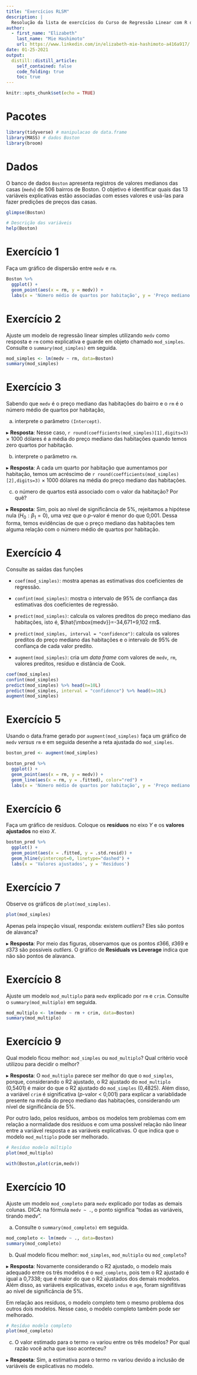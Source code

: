 ```yaml
---
title: "Exercícios RLSM"
description: |
  Resolução da lista de exercícios do Curso de Regressão Linear com R de janeiro de 2021.
author: 
  - first_name: "Elizabeth"
    last_name: "Mie Hashimoto"
    url: https://www.linkedin.com/in/elizabeth-mie-hashimoto-a416a917/
date: 01-25-2021
output:
  distill::distill_article:
    self_contained: false
    code_folding: true
    toc: true
---
```



```r
knitr::opts_chunk$set(echo = TRUE)
```


# Pacotes
```r
library(tidyverse) # manipulacao de data.frame
library(MASS) # dados Boston
library(broom)
```

# Dados

O banco de dados `Boston` apresenta registros de valores medianos das casas (`medv`) de 506 bairros de Boston. 
O objetivo é identificar quais das 13 variáveis explicativas estão associadas com esses valores e usá-las para fazer predições de preços das casas.

```r
glimpse(Boston)
```

```r
# Descrição das variáveis
help(Boston)
```


# Exercício 1

Faça um gráfico de dispersão entre `medv` e `rm`.

```r
Boston %>% 
  ggplot() +
  geom_point(aes(x = rm, y = medv)) +
  labs(x = 'Número médio de quartos por habitação', y = 'Preço mediano das habitações do bairro (em 1000 dólares)')
```


# Exercício 2

Ajuste um modelo de regressão linear simples utilizando `medv` como resposta e `rm` como explicativa e guarde em objeto chamado `mod_simples`. Consulte o `summary(mod_simples)` em seguida.

```r
mod_simples <- lm(medv ~ rm, data=Boston)
summary(mod_simples)
```


# Exercício 3

Sabendo que `medv` é o preço mediano das habitações do bairro e o `rm` é o número médio de quartos por habitação, 

a) interprete o parâmetro `(Intercept)`.

$\blacktriangleright$ **Resposta**: Nesse caso, `r round(coefficients(mod_simples)[1],digits=3)` $\times$ 1000 dólares é a média do preço mediano das habitações quando temos zero quartos por habitação.


b) interprete o parâmetro `rm`.

$\blacktriangleright$ **Resposta**: A cada um quarto por habitação que aumentamos por habitação, temos um acréscimo de `r round(coefficients(mod_simples)[2],digits=3)` $\times$ 1000 dólares na média do preço mediano das habitações.


c) o número de quartos está associado com o valor da habitação? Por quê?

$\blacktriangleright$ **Resposta**: Sim, pois ao nível de significância de 5\%, rejeitamos a hipótese nula ($H_0: \beta_1=0$), uma vez que o $p$-valor é menor do que 0,001. Dessa forma, temos evidências de que o preço mediano das habitações tem alguma relação com o número médio de quartos por habitação.

# Exercício 4

Consulte as saídas das funções 

- `coef(mod_simples)`: mostra apenas as estimativas dos coeficientes de regressão.

- `confint(mod_simples)`: mostra o intervalo de 95\% de confiança das estimativas dos coeficientes de regressão.

- `predict(mod_simples)`: calcula os valores preditos do preço mediano das habitações, isto é, $\hat{\mbox{medv}}=-34,671+9,102 rm$.

- `predict(mod_simples, interval = "confidence")`: calcula os valores preditos do preço mediano das habitações e o intervalo de 95\% de confiança de cada valor predito.

- `augment(mod_simples)`: cria um *data frame* com valores de `medv`, `rm`, valores preditos, resíduo e distância de Cook.

```r
coef(mod_simples)
confint(mod_simples)
predict(mod_simples) %>% head(n=10L)
predict(mod_simples, interval = "confidence") %>% head(n=10L)
augment(mod_simples)
```


# Exercício 5

Usando o data.frame gerado por `augment(mod_simples)` faça um gráfico de `medv` *versus* `rm` e em seguida desenhe a reta ajustada do `mod_simples`.

```r
boston_pred <- augment(mod_simples)

boston_pred %>% 
  ggplot() +
  geom_point(aes(x = rm, y = medv)) +
  geom_line(aes(x = rm, y = .fitted), color="red") +
  labs(x = 'Número médio de quartos por habitação', y = 'Preço mediano das habitações do bairro (em 1000 dólares)')
```


# Exercício 6

Faça um gráfico de resíduos. Coloque os **resíduos** no eixo *Y* e os **valores ajustados** no eixo *X*.

```r
boston_pred %>% 
  ggplot() +
  geom_point(aes(x = .fitted, y = .std.resid)) +
  geom_hline(yintercept=0, linetype="dashed") +
  labs(x = 'Valores ajustados', y = 'Resíduos')
```


# Exercício 7

Observe os gráficos de `plot(mod_simples)`.

```r
plot(mod_simples)
```

Apenas pela inspeção visual, responda: existem *outliers*? Eles são pontos de alavanca?

$\blacktriangleright$ **Resposta**: Por meio das figuras, observamos que os pontos $\sharp366$, $\sharp369$ e $\sharp373$ são possíveis *outliers*. O gráfico de **Residuals vs Leverage** indica que não são pontos de alavanca.


# Exercício 8

Ajuste um modelo `mod_multiplo` para `medv` explicado por `rm` e `crim`. Consulte o `summary(mod_multiplo)` em seguida.

```r
mod_multiplo <- lm(medv ~ rm + crim, data=Boston)
summary(mod_multiplo)
```


# Exercício 9

Qual modelo ficou melhor: `mod_simples` ou `mod_multiplo`? Qual critério você utilizou para decidir o melhor?

$\blacktriangleright$ **Resposta**: O `mod_multiplo` parece ser melhor do que o `mod_simples`, porque, considerando o R2 ajustado, o R2 ajustado do `mod_multiplo` (0,5401) é maior do que o R2 ajustado do `mod_simples` (0,4825). Além disso, a variável `crim` é significativa ($p$-valor < 0,001) para explicar a variablidade presente na média do preço mediano das habitações, considerando um nível de significância de 5\%.

Por outro lado, pelos resíduos, ambos os modelos tem problemas com em relação a normalidade dos resíduos e com uma possível relação não linear entre a variável resposta e as variáveis explicativas. O que indica que o modelo `mod_multiplo` pode ser melhorado.

```r
# Resíduo modelo múltiplo
plot(mod_multiplo)
```


```r
with(Boston,plot(crim,medv))
```


# Exercício 10

Ajuste um modelo `mod_completo` para `medv` explicado por todas as demais colunas. DICA: na fórmula `medv ~ .`, o ponto significa "todas as variáveis, tirando medv".

a) Consulte o `summary(mod_completo)` em seguida.

```r
mod_completo <- lm(medv ~ ., data=Boston)
summary(mod_completo)
```


b) Qual modelo ficou melhor: `mod_simples`, `mod_multiplo` ou `mod_completo`?

$\blacktriangleright$ **Resposta**: Novamente considerando o R2 ajustado, o modelo mais adequado entre os três modelos é o `mod_completo`, pois tem o R2 ajustado é igual a 0,7338; que é maior do que o R2 ajustados dos demais modelos. Além disso, as variáveis explicativas, exceto `indus` e `age`, foram signifitivas ao nível de significância de 5\%. 

Em relação aos resíduos, o modelo completo tem o mesmo problema dos outros dois modelos. Nesse caso, o modelo completo também pode ser melhorado.

```r
# Resíduo modelo completo
plot(mod_completo)
```


c) O valor estimado para o termo `rm` variou entre os três modelos? Por qual razão você acha que isso aconteceu?

$\blacktriangleright$ **Resposta**: Sim, a estimativa para o termo `rm` variou devido a inclusão de variáveis de explicativas no modelo.



